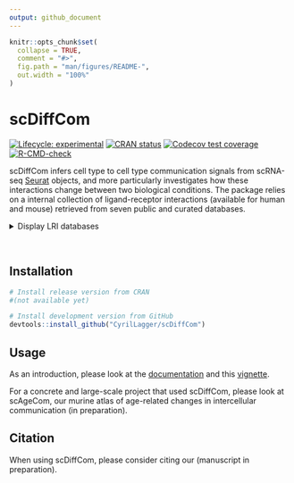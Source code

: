 ```yaml
---
output: github_document
---
```


<!-- README.md is generated from README.Rmd. Please edit that file -->

```r
knitr::opts_chunk$set(
  collapse = TRUE,
  comment = "#>",
  fig.path = "man/figures/README-",
  out.width = "100%"
)
```

# scDiffCom

<!-- badges: start -->
[![Lifecycle: experimental](https://img.shields.io/badge/lifecycle-experimental-orange.svg)](https://lifecycle.r-lib.org/articles/stages.html#experimental)
[![CRAN status](https://www.r-pkg.org/badges/version/scDiffCom)](https://CRAN.R-project.org/package=scDiffCom)
[![Codecov test coverage](https://codecov.io/gh/CyrilLagger/scDiffCom/branch/master/graph/badge.svg)](https://codecov.io/gh/CyrilLagger/scDiffCom?branch=master)
[![R-CMD-check](https://github.com/CyrilLagger/scDiffCom/workflows/R-CMD-check/badge.svg)](https://github.com/CyrilLagger/scDiffCom/actions)
<!-- badges: end -->

scDiffCom infers cell type to cell type communication signals from 
scRNA-seq [Seurat](https://satijalab.org/seurat/) objects,
and more particularly investigates how these interactions change between two biological 
conditions. The package relies on a internal collection of ligand-receptor
interactions (available for human and mouse) retrieved from seven public
and curated databases.

<details>
<summary>Display LRI databases</summary>
* [CellChat](http://www.cellchat.org/)
* [CellPhoneDB](https://www.cellphonedb.org/)
* [CellTalkDB](http://tcm.zju.edu.cn/celltalkdb/)
* [connectomeDB2020](https://github.com/forrest-lab/NATMI)
* [ICELLNET](https://github.com/soumelis-lab/ICELLNET)
* [NicheNet](https://github.com/saeyslab/nichenetr)
* [SingleCellSignalR](http://www.bioconductor.org/packages/release/bioc/html/SingleCellSignalR.html)
</details>&nbsp;

## Installation

``` r
# Install release version from CRAN
#(not available yet)

# Install development version from GitHub
devtools::install_github("CyrilLagger/scDiffCom")
```

## Usage

As an introduction, please look at the
[documentation](https://cyrillagger.github.io/scDiffCom) and this [vignette](https://cyrillagger.github.io/scDiffCom/articles/scDiffCom-vignette.html).

For a concrete and large-scale project that used scDiffCom, please look at
scAgeCom, our murine atlas of age-related changes in intercellular
communication (in preparation).


## Citation

When using scDiffCom, please consider citing our (manuscript in preparation).

